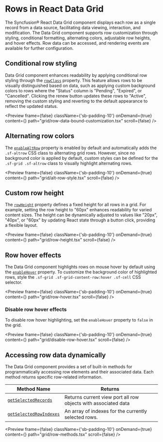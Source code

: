 
<Meta
  title="React Data Grid - Row Customization | Syncfusion"
  description="Rows in Data Grid with conditional styling and adjustable row height for flexible layout and visual clarity."
/>

# Rows in React Data Grid
 
The Syncfusion® React Data Grid component displays each row as a single record from a data source, facilitating data viewing, interaction, and modification. The Data Grid component supports row customization through styling, conditional formatting, alternating colors, adjustable row heights, and hover effects. Row data can be accessed, and rendering events are available for further configuration.

## Conditional row styling

Data Grid component enhances readability by applying conditional row styling through the [`rowClass`](https://react-api.syncfusion.com/data-grid/overview#rowclass) property. This feature allows rows to be visually distinguished based on data, such as applying custom background colors to rows where the "Status" column is "Pending", "Expired", or "Cancelled". Clicking the renew button updates these rows to "Active", removing the custom styling and reverting to the default appearance to reflect the updated status.

<Preview  frame={false} 
  className={'sb-padding-10'}
  onDemand={true}
  content={<RowCustomization />}
  path="grid/row-data-bound-customization.tsx"
  scroll={false}
/>

## Alternating row colors
 
The [`enableAltRow`](https://react-api.syncfusion.com/data-grid/overview#enablealtrow) property is enabled by default and automatically adds the `.sf-altrow` CSS class to alternating grid rows. However, since no background color is applied by default, custom styles can be defined for the `.sf-grid .sf-altrow` class to visually highlight alternating rows.

<Preview  frame={false} 
  className={'sb-padding-10'}
  onDemand={true}
  content={<AltRow />}
  path="grid/alt-row-style.tsx"
  scroll={false}
/>

## Custom row height
 
The [`rowHeight`](https://react-api.syncfusion.com/data-grid/overview#rowheight) property defines a fixed height for all rows in a grid. For example, setting the row height to "60px" enhances readability for varied content sizes. The height can be dynamically adjusted to values like "20px", "40px", or "60px" by updating React state through a button click, providing a flexible layout.

<Preview  frame={false} 
  className={'sb-padding-10'}
  onDemand={true}
  content={<RowHeight />}
  path="grid/row-height.tsx"
  scroll={false}
/>

## Row hover effects
 
The Data Grid component highlights rows on mouse hover by default using the [`enableHover`](https://react-api.syncfusion.com/data-grid/overview#enablehover) property. To customize the background color of highlighted rows, style the `.sf-grid .sf-grid-content-row:hover .sf-cell` CSS selector.

<Preview  frame={false} 
  className={'sb-padding-10'}
  onDemand={true}
  content={<RowHover />}
  path="grid/row-hover.tsx"
  scroll={false}
/>

### Disable row hover effects
 
To disable row hover highlighting, set the `enableHover` property to `false` in the grid.

<Preview  frame={false} 
  className={'sb-padding-10'}
  onDemand={true}
  content={<DisableRowHover />}
  path="grid/disable-row-hover.tsx"
  scroll={false}
/>

## Accessing row data dynamically
 
The Data Grid component provides a set of built-in methods for programmatically accessing row elements and their associated data. Each method returns specific row-related information.
 
| Method Name              | Returns                                                                |
|--------------------------|-------------------------------------------------------------------------|
| [`getSelectedRecords`](https://react-api.syncfusion.com/data-grid/overview#getselectedrecords)       | Returns current view port all  row objects with associated data |
| [`getSelectedRowIndexes`](https://react-api.syncfusion.com/data-grid/overview#getselectedrowindexes)| An array of indexes for the currently selected rows.                   |

<Preview  frame={false}
  className={'sb-padding-10'}
  onDemand={true}
  content={<RowMethods />}
  path="grid/row-methods.tsx"
  scroll={false}
/>
